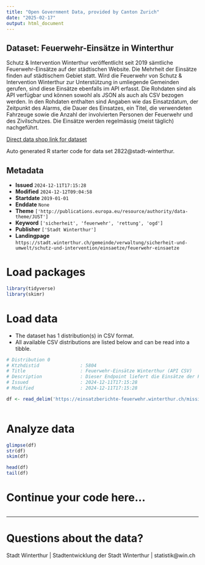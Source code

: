 ```yaml
---
title: "Open Government Data, provided by Canton Zurich"
date: "2025-02-17"
output: html_document
---
```


## Dataset: Feuerwehr-Einsätze in Winterthur

Schutz & Intervention Winterthur veröffentlicht seit 2019 sämtliche Feuerwehr-Einsätze auf der städtischen Website. Die Mehrheit der Einsätze finden auf städtischem Gebiet statt. Wird die Feuerwehr von Schutz & Intervention Winterthur zur Unterstützung in umliegende Gemeinden gerufen, sind diese Einsätze ebenfalls im API erfasst. Die Rohdaten sind als API verfügbar und können sowohl als JSON als auch als CSV bezogen werden. In den Rohdaten enthalten sind Angaben wie das Einsatzdatum, der Zeitpunkt des Alarms, die Dauer des Einsatzes, ein Titel, die verwendeten Fahrzeuge sowie die Anzahl der involvierten Personen der Feuerwehr und des Zivilschutzes. Die Einsätze werden regelmässig (meist täglich) nachgeführt. 

[Direct data shop link for dataset](https://www.zh.ch/de/politik-staat/statistik-daten/datenkatalog.html#/datasets/2822@stadt-winterthur)

Auto generated R starter code for data set 2822@stadt-winterthur.

## Metadata

- **Issued** `2024-12-11T17:15:28`
- **Modified** `2024-12-12T09:04:58`
- **Startdate** `2019-01-01`
- **Enddate** `None`
- **Theme** `['http://publications.europa.eu/resource/authority/data-theme/JUST']`
- **Keyword** `['sicherheit', 'feuerwehr', 'rettung', 'ogd']`
- **Publisher** `['Stadt Winterthur']`
- **Landingpage** `https://stadt.winterthur.ch/gemeinde/verwaltung/sicherheit-und-umwelt/schutz-und-intervention/einsaetze/feuerwehr-einsaetze`


# Load packages

```r

library(tidyverse)
library(skimr)

```

# Load data

-   The dataset has 1 distribution(s) in CSV format.
-   All available CSV distributions are listed below and can be read into a tibble.

```r

# Distribution 0
# Ktzhdistid               : 5804
# Title                    : Feuerwehr-Einsätze Winterthur (API CSV)
# Description              : Dieser Endpoint liefert die Einsätze der Feuerwehr Winterthur im CSV-Format. Die Dokumentation zum API ist im Datensatz verlinkt unter "API-Dokumentation Feuerwehr-Einsätze".
# Issued                   : 2024-12-11T17:15:28
# Modified                 : 2024-12-11T17:15:28

df <- read_delim('https://einsatzberichte-feuerwehr.winterthur.ch/mission-reports/csv')



```

# Analyze data

```r

glimpse(df)
str(df)
skim(df)

head(df)
tail(df)

```

# Continue your code here...

```r

```

------------------------------------------------------------------------

# Questions about the data?

Stadt Winterthur | Stadtentwicklung der Stadt Winterthur | statistik@win.ch
